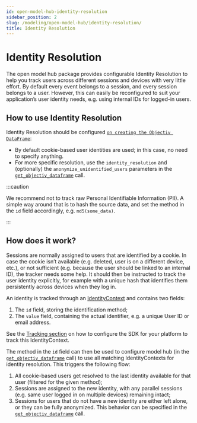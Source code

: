 ```yaml
---
id: open-model-hub-identity-resolution
sidebar_position: 2
slug: /modeling/open-model-hub/identity-resolution/
title: Identity Resolution
---
```


# Identity Resolution

The open model hub package provides configurable Identity Resolution to help you track users across different
sessions and devices with very little effort. By default every event belongs to a session, and every session
belongs to a user. However, this can easily be reconfigured to suit your application’s user identity needs,
e.g. using internal IDs for logged-in users.

## How to use Identity Resolution

Identity Resolution should be configured
[`on creating the Objectiv DataFrame`](/modeling/open-model-hub/api-reference/ModelHub/modelhub.ModelHub.get_objectiv_dataframe.mdx):

* By default cookie-based user identities are used; in this case, no need to specify anything.
* For more specific resolution, use the `identity_resolution` and (optionally) the
`anonymize_unidentified_users` parameters in the
[`get_objectiv_dataframe`](/modeling/open-model-hub/api-reference/ModelHub/modelhub.ModelHub.get_objectiv_dataframe.mdx) call.

:::caution

We recommend not to track raw Personal Identifiable Information (PII). A simple way around that is to
hash the source data, and set the method in the `id` field accordingly, e.g. `md5(some_data)`.


:::

## How does it work?

Sessions are normally assigned to users that are identified by a cookie. In case the cookie isn’t available
(e.g. deleted, user is on a different device, etc.), or not sufficient (e.g. because the user should be
linked to an internal ID), the tracker needs some help. It should then be instructed to track the user
identity explicitly, for example with a unique hash that identifies them persistently across devices when
they log in.

An identity is tracked through an
[IdentityContext](https://objectiv.io/docs/taxonomy/reference/global-contexts/IdentityContext) and contains
two fields:
1. The `id` field, storing the identification method;
2. The `value` field, containing the actual identifier, e.g. a unique User ID or email address.

See the [Tracking section](https://objectiv.io/docs/tracking/) on how to configure the SDK for your
platform to track this IdentityContext.

The method in the `id` field can then be used to configure model hub (in the
[`get_objectiv_dataframe`](/modeling/open-model-hub/api-reference/ModelHub/modelhub.ModelHub.get_objectiv_dataframe.mdx) call) to use all matching IdentityContexts
for identity resolution. This triggers the following flow:
1. All cookie-based users get resolved to the last identity available for that user (filtered for the given
method);
2. Sessions are assigned to the new identity, with any parallel sessions (e.g. same user logged in on
multiple devices) remaining intact;
3. Sessions for users that do not have a new identity are either left alone, or they can be fully anonymized.
This behavior can be specified in the [`get_objectiv_dataframe`](/modeling/open-model-hub/api-reference/ModelHub/modelhub.ModelHub.get_objectiv_dataframe.mdx)
call.
